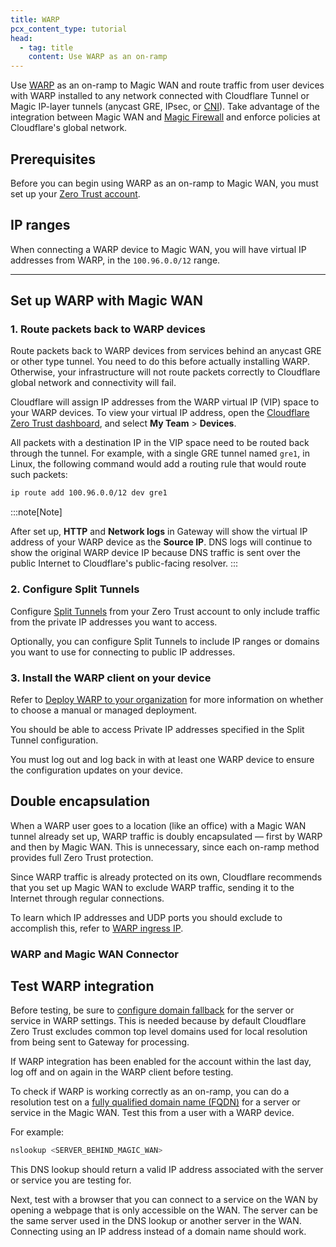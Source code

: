 ```yaml
---
title: WARP
pcx_content_type: tutorial
head:
  - tag: title
    content: Use WARP as an on-ramp
---
```



Use [WARP](/cloudflare-one/connections/connect-devices/warp/) as an <GlossaryTooltip term="on-ramp">on-ramp</GlossaryTooltip> to Magic WAN and route traffic from user devices with WARP installed to any network connected with Cloudflare Tunnel or Magic IP-layer tunnels (<GlossaryTooltip term="anycast">anycast</GlossaryTooltip> <GlossaryTooltip term="GRE tunnel" link="/magic-wan/configuration/manually/how-to/configure-tunnels/#add-tunnels">GRE</GlossaryTooltip>, <GlossaryTooltip term="IPsec tunnel" link="/magic-wan/configuration/manually/how-to/configure-tunnels/#add-tunnels">IPsec</GlossaryTooltip>, or [CNI](/network-interconnect/)). Take advantage of the integration between Magic WAN and [Magic Firewall](/magic-firewall/) and enforce policies at Cloudflare's global network.

## Prerequisites

Before you can begin using WARP as an on-ramp to Magic WAN, you must set up your [Zero Trust account](/cloudflare-one/setup/#create-a-zero-trust-organization).

## IP ranges

When connecting a WARP device to Magic WAN, you will have virtual IP addresses from WARP, in the `100.96.0.0/12` range.

---

## Set up WARP with Magic WAN

### 1. Route packets back to WARP devices

Route packets back to WARP devices from services behind an anycast GRE or other type tunnel. You need to do this before actually installing WARP. Otherwise, your infrastructure will not route packets correctly to Cloudflare global network and connectivity will fail.

Cloudflare will assign IP addresses from the WARP virtual IP (VIP) space to your WARP devices. To view your virtual IP address, open the [Cloudflare Zero Trust dashboard](https://one.dash.cloudflare.com/), and select **My Team** > **Devices**.

All packets with a destination IP in the VIP space need to be routed back through the tunnel. For example, with a single GRE tunnel named `gre1`, in Linux, the following command would add a routing rule that would route such packets:

```sh
ip route add 100.96.0.0/12 dev gre1
```

:::note[Note]

After set up, **HTTP** and **Network logs** in Gateway will show the virtual IP address of your WARP device as the **Source IP**. DNS logs will continue to show the original WARP device IP because DNS traffic is sent over the public Internet to Cloudflare's public-facing resolver.
:::

### 2. Configure Split Tunnels

Configure [Split Tunnels](/cloudflare-one/connections/connect-devices/warp/configure-warp/route-traffic/split-tunnels/) from your Zero Trust account to only include traffic from the private IP addresses you want to access.

Optionally, you can configure Split Tunnels to include IP ranges or domains you want to use for connecting to public IP addresses.

### 3. Install the WARP client on your device

Refer to [Deploy WARP to your organization](/cloudflare-one/connections/connect-devices/warp/deployment/) for more information on whether to choose a manual or managed deployment.

You should be able to access Private IP addresses specified in the Split Tunnel configuration.

You must log out and log back in with at least one WARP device to ensure the configuration updates on your device.

<Render file="traceroute" />

## Double encapsulation

When a WARP user goes to a location (like an office) with a Magic WAN tunnel already set up, WARP traffic is doubly encapsulated — first by WARP and then by Magic WAN. This is unnecessary, since each on-ramp method provides full Zero Trust protection.

Since WARP traffic is already protected on its own, Cloudflare recommends that you set up Magic WAN to exclude WARP traffic, sending it to the Internet through regular connections.

To learn which IP addresses and UDP ports you should exclude to accomplish this, refer to [WARP ingress IP](/cloudflare-one/connections/connect-devices/warp/deployment/firewall/#warp-ingress-ip).

### WARP and Magic WAN Connector

<Render file="connector/app-aware-policies/warp-traffic" />

## Test WARP integration

Before testing, be sure to [configure domain fallback](/cloudflare-one/connections/connect-devices/warp/configure-warp/route-traffic/local-domains/#add-a-domain) for the server or service in WARP settings. This is needed because by default Cloudflare Zero Trust excludes common top level domains used for local resolution from being sent to Gateway for processing.

If WARP integration has been enabled for the account within the last day, log off and on again in the WARP client before testing.

To check if WARP is working correctly as an on-ramp, you can do a resolution test on a [fully qualified domain name (FQDN)](https://en.wikipedia.org/wiki/Fully_qualified_domain_name) for a server or service in the Magic WAN. Test this from a user with a WARP device.

For example:

```sh
nslookup <SERVER_BEHIND_MAGIC_WAN>
```

This DNS lookup should return a valid IP address associated with the server or service you are testing for.

Next, test with a browser that you can connect to a service on the WAN by opening a webpage that is only accessible on the WAN. The server can be the same server used in the DNS lookup or another server in the WAN. Connecting using an IP address instead of a domain name should work.